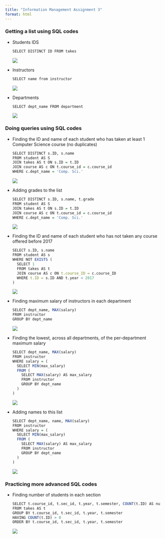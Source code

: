 ```yaml
---
title: "Information Management Assignment 3"
format: html
---
```


### Getting a list using SQL codes

-   Students IDS

    ```r
    SELECT DISTINCT ID FROM takes
    ```

    ![](images/clipboard-2826338049.png)

-   Instructors

    ```r
    SELECT name from instructor
    ```

    ![](images/clipboard-2614036907.png)

-   Departments

    ```r
    SELECT dept_name FROM department
    ```

    ![](images/clipboard-376030355.png)

### Doing queries using SQL codes

-   Finding the ID and name of each student who has taken at least 1 Computer Science course (no duplicates)

    ```r
    SELECT DISTINCT s.ID, s.name
    FROM student AS S
    JOIN takes AS t ON s.ID = t.ID
    JOIN course AS c ON t.course_id = c.course_id
    WHERE c.dept_name = 'Comp. Sci.'
    ```

    ![](images/clipboard-2198977801.png)

-   Adding grades to the list

    ```r
    SELECT DISTINCT s.ID, s.name, t.grade
    FROM student AS S
    JOIN takes AS t ON s.ID = t.ID
    JOIN course AS c ON t.course_id = c.course_id
    WHERE c.dept_name = 'Comp. Sci.'
    ```

    ![](images/clipboard-3935354343.png)

-   Finding the ID and name of each student who has not taken any course offered before 2017

    ```r
    SELECT s.ID, s.name
    FROM student AS s
    WHERE NOT EXISTS (
      SELECT 1
      FROM takes AS t
      JOIN course AS c ON t.course_ID = c.course_ID
      WHERE t.ID = s.ID AND t.year < 2017
    )
    ```

    ![](images/clipboard-1667400137.png)

-   Finding maximum salary of instructors in each department

    ```r
    SELECT dept_name, MAX(salary)
    FROM instructor
    GROUP BY dept_name
    ```

    ![](images/clipboard-2945256768.png)

-   Finding the lowest, across all departments, of the per-department maximum salary

    ```r
    SELECT dept_name, MAX(salary)
    FROM instructor
    WHERE salary = (
      SELECT MIN(max_salary)
      FROM (
        SELECT MAX(salary) AS max_salary
        FROM instructor
        GROUP BY dept_name
      )
    )
    ```

    ![](images/clipboard-1191314145.png)

-   Adding names to this list

    ```r
    SELECT dept_name, name, MAX(salary)
    FROM instructor
    WHERE salary = (
      SELECT MIN(max_salary)
      FROM (
        SELECT MAX(salary) AS max_salary
        FROM instructor
        GROUP BY dept_name
      )
    )
    ```

    ![](images/clipboard-4182147681.png)

### Practicing more advanced SQL codes

-   Finding number of students in each section

    ```r
    SELECT t.course_id, t.sec_id, t.year, t.semester, COUNT(t.ID) AS num
    FROM takes AS t
    GROUP BY t.course_id, t.sec_id, t.year, t.semester
    HAVING COUNT(t.ID) > 0
    ORDER BY t.course_id, t.sec_id, t.year, t.semester
    ```

    ![](images/clipboard-725137994.png)

